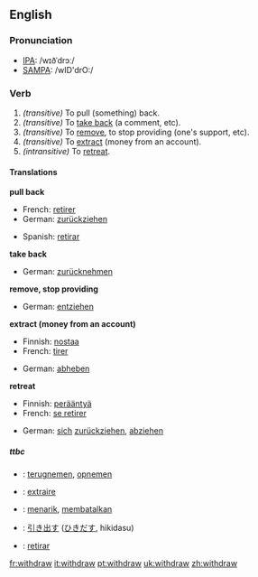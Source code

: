 ==English==

===Pronunciation===
*[[w:IPA|IPA]]: /wɪðˈdrɔː/
*[[w:SAMPA|SAMPA]]: /wID'drO:/

===Verb===
{{irregverb|'''to withdraw'''|'''[[withdraws]]'''|'''[[withdrew]]'''|'''[[withdrawn]]'''|'''[[withdrawing]]'''}}

#''(transitive)'' To pull (something) back.
#''(transitive)'' To [[take back]] (a comment, etc).
#''(transitive)'' To [[remove]], to stop providing (one's support, etc).
#''(transitive)'' To [[extract]] (money from an account).
#''(intransitive)'' To [[retreat]].

====Translations====
'''pull back'''
{{top}}
*French: [[retirer]]
*German: [[zurückziehen]]
{{mid}}
*Spanish: [[retirar]]
{{bottom}}

'''take back'''
{{top}}
*German: [[zurücknehmen]]
{{mid}}
{{bottom}}

'''remove, stop providing'''
{{top}}
*German: [[entziehen]]
{{mid}}
{{bottom}}

'''extract (money from an account)'''
{{top}}
*Finnish: [[nostaa]]
*French: [[tirer]]
{{mid}}
*German: [[abheben]]
{{bottom}}

'''retreat'''
{{top}}
*Finnish: [[perääntyä]]
*French: [[se retirer]]
{{mid}}
*German: [[sich]] [[zurückziehen]], [[abziehen]]
{{bottom}}

=====ttbc=====
{{checktrans}}
*{{ttbc|Dutch}}: [[terugnemen]], [[opnemen]]
*{{ttbc|French}}: [[extraire]]
*{{ttbc|Indonesian}}: [[tarik|menarik]], [[batal|membatalkan]]
*{{ttbc|Japanese}}: [[引き出す]] ([[ひきだす]], hikidasu)
*{{ttbc|Spanish}}: [[retirar]]

[[fr:withdraw]]
[[it:withdraw]]
[[pt:withdraw]]
[[uk:withdraw]]
[[zh:withdraw]]